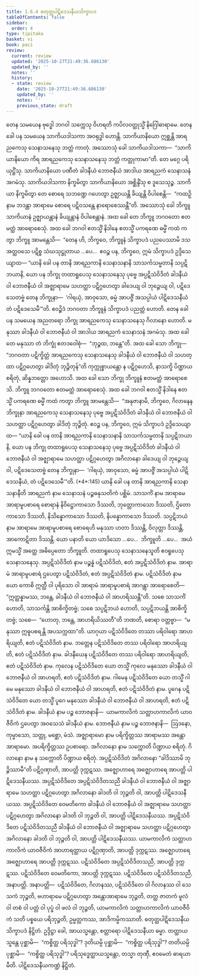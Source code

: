 ```yaml
---
title: 1.6.4 စတုတ္ထပါဋိဒေသနီယသိက္ခာပဒ
tableOfContents: false
sidebar:
  order: 4
type: tipitaka
basket: vi
book: paci
review:
  current: review
  updated: '2025-10-27T21:49:36.686130'
  updated_by: ''
  notes: ''
  history:
  - state: review
    date: '2025-10-27T21:49:36.686130'
    updated_by: ''
    notes: ''
    previous_state: draft
---
```



<ReviewStatus review={frontmatter.review} showDetails={true} />

<HypothesisAnnotation frontmatter={frontmatter} />

<DynamicBreadcrumb />

<Division number="570" book="paci" e="ch" v="2" p="235">

<Paragraph number="1656" book="paci">
တေန သမယေန ဗုဒ္ဓေါ ဘဂဝါ သက္ကေသု ဝိဟရတိ ကပိလဝတ္ထုသ္မိံ နိဂြေါဓာရာမေ. တေန ခေါ ပန သမယေန သာကိယဒါသကာ အဝရုဒ္ဓါ ဟောန္တိ. သာကိယာနိယော ဣစ္ဆန္တိ အာရညကေသု သေနာသနေသု ဘတ္တံ ကာတုံ. အဿောသုံ ခေါ သာကိယဒါသကာ—  “သာကိယာနိယော ကိရ အာရညကေသု သေနာသနေသု ဘတ္တံ ကတ္တုကာမာ”တိ. တေ မဂ္ဂေ ပရိယုဋ္ဌိံသု. သာကိယာနိယော ပဏီတံ ခါဒနီယံ ဘောဇနီယံ အာဒါယ အာရညကံ သေနာသနံ အဂမံသု. သာကိယဒါသကာ နိက္ခမိတွာ သာကိယာနိယော အစ္ဆိန္ဒိံသု စ ဒူသေသုဉ္စ. သာကိယာ နိက္ခမိတွာ တေ စောရေ သဘဏ္ဍေ ဂဟေတွာ ဥဇ္ဈာယန္တိ ခိယျန္တိ ဝိပါစေန္တိ—  “ကထဉှိ နာမ ဘဒန္တာ အာရာမေ စောရေ ပဋိဝသန္တေ နာရောစေဿန္တီ”တိ.
</Paragraph>

<Paragraph number="1657" book="paci">
အဿောသုံ ခေါ ဘိက္ခူ သာကိယာနံ ဥဇ္ဈာယန္တာနံ ခိယျန္တာနံ ဝိပါစေန္တာနံ. အထ ခေါ တေ ဘိက္ခူ ဘဂဝတော ဧတမတ္ထံ အာရောစေသုံ. အထ ခေါ ဘဂဝါ ဧတသ္မိံ နိဒါနေ ဧတသ္မိံ ပကရဏေ ဓမ္မိံ ကထံ ကတွာ ဘိက္ခူ အာမန္တေသိ—  “တေန ဟိ, ဘိက္ခဝေ, ဘိက္ခူနံ သိက္ခာပဒံ ပညပေဿာမိ ဒသ အတ္ထဝသေ ပဋိစ္စ သံဃသုဋ္ဌုတာယ …ပေ…  ဧဝဉ္စ ပန, ဘိက္ခဝေ, ဣမံ သိက္ခာပဒံ ဥဒ္ဒိသေယျာထ—
</Paragraph>

<Paragraph number="1658" book="paci">
<Emphasis>“ယာနိ ခေါ ပန တာနိ အာရညကာနိ သေနာသနာနိ သာသင်္ကသမ္မတာနိ သပ္ပဋိဘယာနိ, ယော ပန ဘိက္ခု တထာရူပေသု သေနာသနေသု ပုဗ္ဗေ အပ္ပဋိသံဝိဒိတံ ခါဒနီယံ</Emphasis> <Emphasis>ဝါ ဘောဇနီယံ ဝါ အဇ္ဈာရာမေ သဟတ္ထာ ပဋိဂ္ဂဟေတွာ ခါဒေယျ ဝါ ဘုဉ္ဇေယျ ဝါ, ပဋိဒေသေတဗ္ဗံ တေန ဘိက္ခုနာ—  ‘ဂါရယှံ, အာဝုသော, ဓမ္မံ အာပဇ္ဇိံ အသပ္ပါယံ ပါဋိဒေသနီယံ တံ ပဋိဒေသေမီ’”</Emphasis>တိ.
</Paragraph>

<Paragraph number="1659" book="paci">
ဧဝဉ္စိဒံ ဘဂဝတာ ဘိက္ခူနံ သိက္ခာပဒံ ပညတ္တံ ဟောတိ.
</Paragraph>

</Division>
<Division number="571" book="paci" e="ch" v="2" p="235">

<Paragraph number="1660" book="paci">
တေန ခေါ ပန သမယေန အညတရော ဘိက္ခု အာရညကေသု သေနာသနေသု ဂိလာနော ဟောတိ. မနုဿာ ခါဒနီယံ ဝါ ဘောဇနီယံ ဝါ အာဒါယ အာရညကံ သေနာသနံ အဂမံသု. အထ ခေါ တေ မနုဿာ တံ ဘိက္ခုံ ဧတဒဝေါစုံ—  “ဘုဉ္ဇထ, ဘန္တေ”တိ. အထ ခေါ သော ဘိက္ခု—  “ဘဂဝတာ ပဋိက္ခိတ္တံ အာရညကေသု သေနာသနေသု ခါဒနီယံ ဝါ ဘောဇနီယံ ဝါ သဟတ္ထာ ပဋိဂ္ဂဟေတွာ ခါဒိတုံ ဘုဉ္ဇိတုန်”တိ ကုက္ကုစ္စာယန္တော န ပဋိဂ္ဂဟေသိ, နာသက္ခိ ပိဏ္ဍာယ စရိတုံ, ဆိန္နဘတ္တော အဟောသိ.
</Paragraph>

<Paragraph number="1661" book="paci">
အထ ခေါ သော ဘိက္ခု ဘိက္ခူနံ ဧတမတ္ထံ အာရောစေသိ. ဘိက္ခူ ဘဂဝတော ဧတမတ္ထံ အာရောစေသုံ. အထ ခေါ ဘဂဝါ ဧတသ္မိံ နိဒါနေ ဧတသ္မိံ ပကရဏေ ဓမ္မိံ ကထံ ကတွာ ဘိက္ခူ အာမန္တေသိ—  “အနုဇာနာမိ, ဘိက္ခဝေ, ဂိလာနေန ဘိက္ခုနာ အာရညကေသု သေနာသနေသု ပုဗ္ဗေ အပ္ပဋိသံဝိဒိတံ ခါဒနီယံ ဝါ ဘောဇနီယံ ဝါ သဟတ္ထာ ပဋိဂ္ဂဟေတွာ ခါဒိတုံ ဘုဉ္ဇိတုံ. ဧဝဉ္စ ပန, ဘိက္ခဝေ, ဣမံ သိက္ခာပဒံ ဥဒ္ဒိသေယျာထ—
</Paragraph>

</Division>
<Division number="572" book="paci" e="ch" v="2" p="236">

<Paragraph number="1662" book="paci">
<Emphasis>“ယာနိ ခေါ ပန တာနိ အာရညကာနိ သေနာသနာနိ သာသင်္ကသမ္မတာနိ သပ္ပဋိဘယာနိ, ယော ပန ဘိက္ခု တထာရူပေသု သေနာသနေသု ပုဗ္ဗေ အပ္ပဋိသံဝိဒိတံ ခါဒနီယံ ဝါ ဘောဇနီယံ ဝါ အဇ္ဈာရာမေ သဟတ္ထာ ပဋိဂ္ဂဟေတွာ အဂိလာနော ခါဒေယျ ဝါ ဘုဉ္ဇေယျ ဝါ, ပဋိဒေသေတဗ္ဗံ တေန ဘိက္ခုနာ—  ‘ဂါရယှံ, အာဝုသော, ဓမ္မံ အာပဇ္ဇိံ အသပ္ပါယံ ပါဋိဒေသနီယံ, တံ ပဋိဒေသေမီ’”</Emphasis>တိ. (*4*:<Emphasis>145</Emphasis>)
</Paragraph>

</Division>
<Division number="573" book="paci" e="ch" v="2" p="236">

<Paragraph number="1663" book="paci">
<Emphasis>ယာနိ ခေါ ပန တာနိ အာရညကာနိ သေနာသနာနီ</Emphasis>တိ <Emphasis>အာရညကံ</Emphasis> နာမ <Emphasis>သေနာသနံ</Emphasis> ပဉ္စဓနုသတိကံ ပစ္ဆိမံ.
</Paragraph>

<Paragraph number="1664" book="paci">
<Emphasis>သာသင်္ကံ</Emphasis> နာမ အာရာမေ အာရာမူပစာရေ စောရာနံ နိဝိဋ္ဌောကာသော ဒိဿတိ, ဘုတ္တောကာသော ဒိဿတိ, ဌိတောကာသော ဒိဿတိ, နိသိန္နောကာသော ဒိဿတိ, နိပန္နောကာသော ဒိဿတိ.
</Paragraph>

<Paragraph number="1665" book="paci">
<Emphasis>သပ္ပဋိဘယံ</Emphasis> နာမ အာရာမေ အာရာမူပစာရေ စောရေဟိ မနုဿာ ဟတာ ဒိဿန္တိ, ဝိလုတ္တာ ဒိဿန္တိ, အာကောဋိတာ ဒိဿန္တိ.
</Paragraph>

<Paragraph number="1666" book="paci">
<Emphasis>ယော ပနာ</Emphasis>တိ ယော ယာဒိသော …ပေ…  <Emphasis>ဘိက္ခူ</Emphasis>တိ …ပေ…  အယံ ဣမသ္မိံ အတ္ထေ အဓိပ္ပေတော ဘိက္ခူတိ.
</Paragraph>

<Paragraph number="1667" book="paci">
<Emphasis>တထာရူပေသု သေနာသနေသူ</Emphasis>တိ ဧဝရူပေသု သေနာသနေသု.
</Paragraph>

<Paragraph number="1668" book="paci">
<Emphasis>အပ္ပဋိသံဝိဒိတံ</Emphasis> နာမ ပဉ္စန္နံ ပဋိသံဝိဒိတံ, ဧတံ အပ္ပဋိသံဝိဒိတံ နာမ. အာရာမံ အာရာမူပစာရံ ဌပေတွာ ပဋိသံဝိဒိတံ, ဧတံ အပ္ပဋိသံဝိဒိတံ နာမ.
</Paragraph>

<Paragraph number="1669" book="paci">
ပဋိသံဝိဒိတံ နာမ ယော ကောစိ ဣတ္ထီ ဝါ ပုရိသော ဝါ အာရာမံ အာရာမူပစာရံ အာဂန္တွာ အာရောစေတိ—  “ဣတ္ထန္နာမဿ, ဘန္တေ, ခါဒနီယံ ဝါ ဘောဇနီယံ ဝါ အာဟရိဿန္တီ”တိ. သစေ သာသင်္ကံ ဟောတိ, သာသင်္ကန္တိ အာစိက္ခိတဗ္ဗံ; သစေ သပ္ပဋိဘယံ ဟောတိ, သပ္ပဋိဘယန္တိ အာစိက္ခိတဗ္ဗံ; သစေ—  “ဟောတု, ဘန္တေ, အာဟရိယိဿတီ”တိ ဘဏတိ, စောရာ ဝတ္တဗ္ဗာ—  “မနုဿာ ဣဓူပစရန္တိ အပသက္ကထာ”တိ. ယာဂုယာ ပဋိသံဝိဒိတေ တဿာ ပရိဝါရော အာဟရိယျတိ, ဧတံ ပဋိသံဝိဒိတံ နာမ. ဘတ္တေန ပဋိသံဝိဒိတေ တဿ ပရိဝါရော အာဟရိယျတိ, ဧတံ ပဋိသံဝိဒိတံ နာမ. ခါဒနီယေန ပဋိသံဝိဒိတေ တဿ ပရိဝါရော အာဟရိယျတိ, ဧတံ ပဋိသံဝိဒိတံ နာမ. ကုလေန ပဋိသံဝိဒိတေ ယော တသ္မိံ ကုလေ မနုဿော ခါဒနီယံ ဝါ ဘောဇနီယံ ဝါ အာဟရတိ, ဧတံ ပဋိသံဝိဒိတံ နာမ. ဂါမေန ပဋိသံဝိဒိတေ ယော တသ္မိံ ဂါမေ မနုဿော ခါဒနီယံ ဝါ ဘောဇနီယံ ဝါ အာဟရတိ, ဧတံ ပဋိသံဝိဒိတံ နာမ. ပူဂေန ပဋိသံဝိဒိတေ ယော တသ္မိံ ပူဂေ မနုဿော ခါဒနီယံ ဝါ ဘောဇနီယံ ဝါ အာဟရတိ, ဧတံ ပဋိသံဝိဒိတံ နာမ.
</Paragraph>

<Paragraph number="1670" book="paci">
<Emphasis>ခါဒနီယံ</Emphasis> နာမ ပဉ္စ ဘောဇနာနိ—  ယာမကာလိကံ သတ္တာဟကာလိကံ ယာဝဇီဝိကံ ဌပေတွာ အဝသေသံ ခါဒနီယံ နာမ.
</Paragraph>

<Paragraph number="1671" book="paci">
<Emphasis>ဘောဇနီယံ</Emphasis> နာမ ပဉ္စ ဘောဇနာနိ—  ဩဒနော, ကုမ္မာသော, သတ္တု, မစ္ဆော, မံသံ.
</Paragraph>

<Paragraph number="1672" book="paci">
<Emphasis>အဇ္ဈာရာမော</Emphasis> နာမ ပရိက္ခိတ္တဿ အာရာမဿ အန္တောအာရာမော. အပရိက္ခိတ္တဿ ဥပစာရော.
</Paragraph>

<Paragraph number="1673" book="paci">
<Emphasis>အဂိလာနော</Emphasis> နာမ သက္ကောတိ ပိဏ္ဍာယ စရိတုံ.
</Paragraph>

<Paragraph number="1674" book="paci">
<Emphasis>ဂိလာနော</Emphasis> နာမ န သက္ကောတိ ပိဏ္ဍာယ စရိတုံ.
</Paragraph>

<Paragraph number="1675" book="paci">
အပ္ပဋိသံဝိဒိတံ အဂိလာနော “ခါဒိဿာမိ ဘုဉ္ဇိဿာမီ”တိ ပဋိဂ္ဂဏှာတိ, အာပတ္တိ ဒုက္ကဋဿ. အဇ္ဈောဟာရေ အဇ္ဈောဟာရေ အာပတ္တိ ပါဋိဒေသနီယဿ.
</Paragraph>

</Division>
<Division number="574" book="paci" e="ch" v="2" p="237">

<Paragraph number="1676" book="paci">
အပ္ပဋိသံဝိဒိတေ အပ္ပဋိသံဝိဒိတသညီ ခါဒနီယံ ဝါ ဘောဇနီယံ ဝါ အဇ္ဈာရာမေ သဟတ္ထာ ပဋိဂ္ဂဟေတွာ အဂိလာနော ခါဒတိ ဝါ ဘုဉ္ဇတိ ဝါ, အာပတ္တိ ပါဋိဒေသနီယဿ. အပ္ပဋိသံဝိဒိတေ ဝေမတိကော ခါဒနီယံ ဝါ ဘောဇနီယံ ဝါ အဇ္ဈာရာမေ သဟတ္ထာ ပဋိဂ္ဂဟေတွာ အဂိလာနော ခါဒတိ ဝါ ဘုဉ္ဇတိ ဝါ, အာပတ္တိ ပါဋိဒေသနီယဿ. အပ္ပဋိသံဝိဒိတေ ပဋိသံဝိဒိတသညီ ခါဒနီယံ ဝါ ဘောဇနီယံ ဝါ အဇ္ဈာရာမေ သဟတ္ထာ ပဋိဂ္ဂဟေတွာ အဂိလာနော ခါဒတိ ဝါ ဘုဉ္ဇတိ ဝါ, အာပတ္တိ ပါဋိဒေသနီယဿ.
</Paragraph>

<Paragraph number="1677" book="paci">
ယာမကာလိကံ သတ္တာဟကာလိကံ ယာဝဇီဝိကံ အာဟာရတ္ထာယ ပဋိဂ္ဂဏှာတိ, အာပတ္တိ ဒုက္ကဋဿ. အဇ္ဈောဟာရေ အဇ္ဈောဟာရေ အာပတ္တိ ဒုက္ကဋဿ. ပဋိသံဝိဒိတေ အပ္ပဋိသံဝိဒိတသညီ, အာပတ္တိ ဒုက္ကဋဿ. ပဋိသံဝိဒိတေ ဝေမတိကော, အာပတ္တိ ဒုက္ကဋဿ. ပဋိသံဝိဒိတေ ပဋိသံဝိဒိတသညီ, အနာပတ္တိ.
</Paragraph>

</Division>
<Division number="575" book="paci" e="ch" v="2" p="238">

<Paragraph number="1678" book="paci">
အနာပတ္တိ—  ပဋိသံဝိဒိတေ, ဂိလာနဿ, ပဋိသံဝိဒိတေ ဝါ ဂိလာနဿ ဝါ သေသကံ ဘုဉ္ဇတိ, ဗဟာရာမေ ပဋိဂ္ဂဟေတွာ အန္တောအာရာမေ ဘုဉ္ဇတိ, တတ္ထ ဇာတကံ မူလံ ဝါ တစံ ဝါ ပတ္တံ ဝါ ပုပ္ဖံ ဝါ ဖလံ ဝါ ဘုဉ္ဇတိ, ယာမကာလိကံ သတ္တာဟကာလိကံ ယာဝဇီဝိကံ သတိ ပစ္စယေ ပရိဘုဉ္ဇတိ, ဥမ္မတ္တကဿ, အာဒိကမ္မိကဿာတိ.

</Paragraph>
</Division>

<Paragraph number="1679" type="center" book="paci">
စတုတ္ထပါဋိဒေသနီယသိက္ခာပဒံ နိဋ္ဌိတံ.


</Paragraph>

<Paragraph number="1680" book="paci">
ဥဒ္ဒိဋ္ဌာ ခေါ, အာယသ္မန္တော, စတ္တာရော ပါဋိဒေသနီယာ ဓမ္မာ. တတ္ထာယသ္မန္တေ ပုစ္ဆာမိ—  “ကစ္စိတ္ထ ပရိသုဒ္ဓါ”? ဒုတိယမ္ပိ ပုစ္ဆာမိ—  “ကစ္စိတ္ထ ပရိသုဒ္ဓါ”? တတိယမ္ပိ ပုစ္ဆာမိ—  “ကစ္စိတ္ထ ပရိသုဒ္ဓါ”? ပရိသုဒ္ဓေတ္ထာယသ္မန္တော, တသ္မာ တုဏှီ, ဧဝမေတံ ဓာရယာမီတိ.

</Paragraph>

<Paragraph number="1681" type="center" book="paci">
ပါဋိဒေသနီယကဏ္ဍံ နိဋ္ဌိတံ.
</Paragraph>